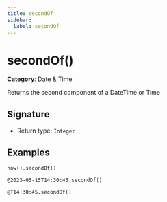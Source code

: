 ```yaml
---
title: secondOf
sidebar:
  label: secondOf
---
```


# secondOf()

**Category**: Date & Time

Returns the second component of a DateTime or Time

## Signature

- Return type: `Integer`

## Examples

```fhirpath
now().secondOf()
```

```fhirpath
@2023-05-15T14:30:45.secondOf()
```

```fhirpath
@T14:30:45.secondOf()
```

